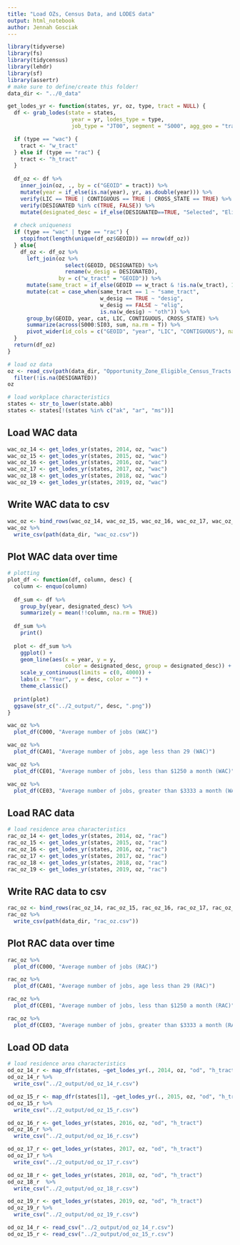 ```yaml
---
title: "Load OZs, Census Data, and LODES data"
output: html_notebook
author: Jennah Gosciak
---
```


```r
library(tidyverse)
library(fs)
library(tidycensus)
library(lehdr)
library(sf)
library(assertr)
# make sure to define/create this folder!
data_dir <- "../0_data"
```

```r
get_lodes_yr <- function(states, yr, oz, type, tract = NULL) {
  df <- grab_lodes(state = states,
                    year = yr, lodes_type = type,
                    job_type = "JT00", segment = "S000", agg_geo = "tract")

  if (type == "wac") {
    tract <- "w_tract"
  } else if (type == "rac") {
    tract <- "h_tract"
  }
  
  df_oz <- df %>% 
    inner_join(oz, ., by = c("GEOID" = tract)) %>% 
    mutate(year = if_else(is.na(year), yr, as.double(year))) %>% 
    verify(LIC == TRUE | CONTIGUOUS == TRUE | CROSS_STATE == TRUE) %>% 
    verify(DESIGNATED %in% c(TRUE, FALSE)) %>% 
    mutate(designated_desc = if_else(DESIGNATED==TRUE, "Selected", "Eligible"))
  
  # check uniqueness
  if (type == "wac" | type == "rac") {
    stopifnot(length(unique(df_oz$GEOID)) == nrow(df_oz))
  } else{
    df_oz <- df_oz %>% 
      left_join(oz %>% 
                  select(GEOID, DESIGNATED) %>% 
                  rename(w_desig = DESIGNATED),
                by = c("w_tract" = "GEOID")) %>% 
      mutate(same_tract = if_else(GEOID == w_tract & !is.na(w_tract), 1, 0)) %>% 
      mutate(cat = case_when(same_tract == 1 ~ "same_tract",
                             w_desig == TRUE ~ "desig",
                             w_desig == FALSE ~ "elig",
                             is.na(w_desig) ~ "oth")) %>% 
      group_by(GEOID, year, cat, LIC, CONTIGUOUS, CROSS_STATE) %>% 
      summarize(across(S000:SI03, sum, na.rm = T)) %>% 
      pivot_wider(id_cols = c("GEOID", "year", "LIC", "CONTIGUOUS"), names_from = "cat", values_from = c(S000:SI03))
  }
  return(df_oz)
}
```

```r
# load oz data
oz <- read_csv(path(data_dir, "Opportunity_Zone_Eligible_Census_Tracts.csv")) %>% 
  filter(!is.na(DESIGNATED))
oz
```


```r
# load workplace characteristics
states <- str_to_lower(state.abb)
states <- states[!(states %in% c("ak", "ar", "ms"))]
```

## Load WAC data
```r
wac_oz_14 <- get_lodes_yr(states, 2014, oz, "wac")
wac_oz_15 <- get_lodes_yr(states, 2015, oz, "wac")
wac_oz_16 <- get_lodes_yr(states, 2016, oz, "wac")
wac_oz_17 <- get_lodes_yr(states, 2017, oz, "wac")
wac_oz_18 <- get_lodes_yr(states, 2018, oz, "wac")
wac_oz_19 <- get_lodes_yr(states, 2019, oz, "wac")
```

## Write WAC data to csv
```r
wac_oz <- bind_rows(wac_oz_14, wac_oz_15, wac_oz_16, wac_oz_17, wac_oz_18, wac_oz_19)
wac_oz %>% 
  write_csv(path(data_dir, "wac_oz.csv"))
```

## Plot WAC data over time

```r
# plotting
plot_df <- function(df, column, desc) {
  column <- enquo(column)
  
  df_sum <- df %>% 
    group_by(year, designated_desc) %>% 
    summarize(y = mean(!!column, na.rm = TRUE)) 
  
  df_sum %>% 
    print()
  
  plot <- df_sum %>% 
    ggplot() +
    geom_line(aes(x = year, y = y,
                  color = designated_desc, group = designated_desc)) +
    scale_y_continuous(limits = c(0, 4000)) +
    labs(x = "Year", y = desc, color = "") +
    theme_classic() 
  
  print(plot)
  ggsave(str_c("../2_output/", desc, ".png"))
}

wac_oz %>% 
  plot_df(C000, "Average number of jobs (WAC)")

wac_oz %>% 
  plot_df(CA01, "Average number of jobs, age less than 29 (WAC)")

wac_oz %>% 
  plot_df(CE01, "Average number of jobs, less than $1250 a month (WAC)")

wac_oz %>% 
  plot_df(CE03, "Average number of jobs, greater than $3333 a month (WAC)")
```

## Load RAC data

```r
# load residence area characteristics
rac_oz_14 <- get_lodes_yr(states, 2014, oz, "rac")
rac_oz_15 <- get_lodes_yr(states, 2015, oz, "rac")
rac_oz_16 <- get_lodes_yr(states, 2016, oz, "rac")
rac_oz_17 <- get_lodes_yr(states, 2017, oz, "rac")
rac_oz_18 <- get_lodes_yr(states, 2018, oz, "rac")
rac_oz_19 <- get_lodes_yr(states, 2019, oz, "rac")
```

## Write RAC data to csv
```r
rac_oz <- bind_rows(rac_oz_14, rac_oz_15, rac_oz_16, rac_oz_17, rac_oz_18, rac_oz_19)
rac_oz %>% 
  write_csv(path(data_dir, "rac_oz.csv"))
```

## Plot RAC data over time
```r
rac_oz %>% 
  plot_df(C000, "Average number of jobs (RAC)")

rac_oz %>% 
  plot_df(CA01, "Average number of jobs, age less than 29 (RAC)")

rac_oz %>% 
  plot_df(CE01, "Average number of jobs, less than $1250 a month (RAC)")

rac_oz %>% 
  plot_df(CE03, "Average number of jobs, greater than $3333 a month (RAC)")
```

## Load OD data
```r
# load residence area characteristics
od_oz_14_r <- map_dfr(states, ~get_lodes_yr(., 2014, oz, "od", "h_tract"))
od_oz_14_r %>% 
  write_csv("../2_output/od_oz_14_r.csv")

od_oz_15_r <- map_dfr(states[1], ~get_lodes_yr(., 2015, oz, "od", "h_tract"))
od_oz_15_r %>% 
  write_csv("../2_output/od_oz_15_r.csv")

od_oz_16_r <- get_lodes_yr(states, 2016, oz, "od", "h_tract")
od_oz_16_r %>% 
  write_csv("../2_output/od_oz_16_r.csv")

od_oz_17_r <- get_lodes_yr(states, 2017, oz, "od", "h_tract")
od_oz_17_r %>% 
  write_csv("../2_output/od_oz_17_r.csv")

od_oz_18_r <- get_lodes_yr(states, 2018, oz, "od", "h_tract")
od_oz_18_r  %>% 
  write_csv("../2_output/od_oz_18_r.csv")

od_oz_19_r <- get_lodes_yr(states, 2019, oz, "od", "h_tract")
od_oz_19_r %>% 
  write_csv("../2_output/od_oz_19_r.csv")
```

```r
od_oz_14_r <- read_csv("../2_output/od_oz_14_r.csv")
od_oz_15_r <- read_csv("../2_output/od_oz_15_r.csv")
```








